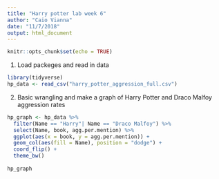 ```yaml
---
title: "Harry potter lab week 6"
author: "Caio Vianna"
date: "11/7/2018"
output: html_document
---
```


```r
knitr::opts_chunk$set(echo = TRUE)
```

1. Load packeges and read in data

```r

library(tidyverse)
hp_data <- read_csv("harry_potter_aggression_full.csv")

```

2. Basic wrangling and make a graph of Harry Potter and Draco Malfoy aggression rates

```r

hp_graph <- hp_data %>% 
  filter(Name == "Harry"| Name == "Draco Malfoy") %>% 
  select(Name, book, agg.per.mention) %>% 
  ggplot(aes(x = book, y = agg.per.mention)) +
  geom_col(aes(fill = Name), position = "dodge") +
  coord_flip() +
  theme_bw()
  
hp_graph

```

